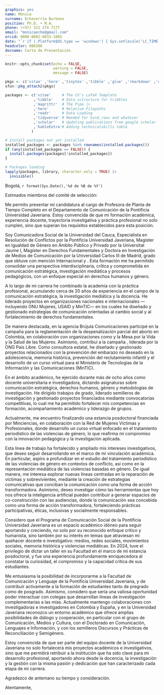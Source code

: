 ```yaml
---
graphics: yes
name: Mónica
surname: Echeverría Burbano
position: Ph.D. • M.A.
phone: (+57) 321 274 7177
email: "monicaeche@gmail.com"
orcid: 0000-0002-6033-1085
date: "`r if (.Platform$OS.type == 'windows') { Sys.setlocale('LC_TIME','Spanish_Spain') } else { Sys.setlocale('LC_TIME','es_CO.UTF-8') }; format(Sys.Date(), '%d de %B de %Y')`"
headcolor: 00A388
docname: Carta de Presentación
---
```


```r
knitr::opts_chunk$set(echo = FALSE,
                      warning = FALSE,
                      message = FALSE)

pkgs <- c('vitae' ,'here' ,'tinytex' ,'tibble' ,'glue' ,'rmarkdown' ,'dplyr', 'readr' ,'yaml')
xfun::pkg_attach2(pkgs)

packages <- c('vitae'     # The CV's LaTeX Template
             ,'tibble'    # Data sctructure for tribbles
             ,'magrittr'  # The Pipe |>
             ,'here'      # Relative Filepaths
             ,'readr'     # Data Loading
             ,'tidyverse' # Needed for bind_rows and whatever
             ,'scholar'   # Updating publications from google scholar
             ,'kableExtra'# Adding technicalskills table
            )

# Install packages not yet installed
installed_packages <- packages %in% rownames(installed.packages())
if (any(installed_packages == FALSE)) {
  install.packages(packages[!installed_packages])
}

# Packages loading
lapply(packages, library, character.only = TRUE) |>
  invisible()
```

\onehalfspacing

Bogotá, `r format(Sys.Date(),'%d de %B de %Y')` 

\bigskip

\textbf{Programa de Comunicación Social \newline
Facultad de Comunicación y Lenguaje \newline
Pontificia Universidad Javeriana}

\vspace{2em}

Estimados miembros del comité de selección:

\bigskip

Me permito presentar mi candidatura al cargo de Profesora de Planta de Tiempo Completo en el Departamento de Comunicación de la Pontificia Universidad Javeriana. Estoy convencida de que mi formación académica, experiencia docente, trayectoria investigativa y práctica profesional no solo cumplen, sino que superan los requisitos establecidos para esta posición.

Soy Comunicadora Social de la Universidad del Cauca, Especialista en Resolución de Conflictos por la Pontificia Universidad Javeriana, Magíster en Igualdad de Género en Ámbito Público y Privado por la Universitat Jaume I, Magíster en Derechos Fundamentales y Doctora en Investigación de Medios de Comunicación por la Universidad Carlos III de Madrid, grado que obtuve con mención Internacional y \textit{Cum Laude}. Esta formación me ha permitido consolidar una perspectiva interdisciplinaria, crítica y comprometida en comunicación estratégica, investigación mediática y procesos pedagógicos, con un enfoque especial en derechos humanos y género.

A lo largo de mi carrera he combinado la academia con la práctica profesional, acumulando cerca de 20 años de experiencia en el campo de la comunicación estratégica, la investigación mediática y la docencia. He liderado proyectos en organizaciones nacionales e internacionales —incluyendo ONU Mujeres, USAID y MinTIC— en los cuales he diseñado y gestionado estrategias de comunicación orientadas al cambio social y al fortalecimiento de derechos fundamentales.

De manera destacada, en la agencia Brújula Comunicaciones participé en la campaña para la reglamentación de la despenalización parcial del aborto en Colombia, en colaboración con organizaciones como \textit{Women’s Link Worldwide} y la Mesa por la Vida y la Salud de las Mujeres. Asimismo, contribuí a la campaña \textit{¿Y los secuestrados del ELN qué?}, liderada por la ONG País Libre. Como consultora estatal, he diseñado y gestionado proyectos relacionados con la prevención del embarazo no deseado en la adolescencia, memoria histórica, prevención del reclutamiento infantil y el desarrollo de un curso virtual para el Ministerio de Tecnologías de la Información y las Comunicaciones (MinTIC).

En el ámbito académico, he ejercido durante más de ocho años como docente universitaria e investigadora, dictando asignaturas sobre comunicación estratégica, derechos humanos, género y metodologías de investigación. He dirigido trabajos de grado, liderado semilleros de investigación y gestionado proyectos financiados mediante convocatorias competitivas, lo cual me ha permitido fortalecer mis competencias en formación, acompañamiento académico y liderazgo de grupos.

Actualmente, me encuentro finalizando una estancia posdoctoral financiada por Minciencias, en colaboración con la Red de Mujeres Víctimas y Profesionales, donde desarrollo un curso virtual enfocado en el tratamiento periodístico de las violencias de género, lo que reafirma mi compromiso con la innovación pedagógica y la investigación aplicada.

Esta línea de trabajo ha fortalecido y ampliado mis intereses investigativos, que deseo seguir desarrollando en el marco de mi vinculación académica. En particular, aspiro a profundizar en el estudio del tratamiento periodístico de las violencias de género en contextos de conflicto, así como en la representación mediática de las violencias basadas en género. De igual manera, me interesa explorar nuevas líneas centradas en la reparación de víctimas y sobrevivientes, mediante la creación de estrategias comunicativas que conciban la comunicación como una forma de acción transformadora. Asimismo, deseo investigar cómo las herramientas que hoy nos ofrece la inteligencia artificial pueden contribuir a generar espacios de co-construcción con las audiencias, donde la comunicación sea concebida como una forma de acción transformadora, fortaleciendo prácticas participativas, éticas, inclusivas y socialmente responsables.

Considero que el Programa de Comunicación Social de la Pontificia Universidad Javeriana es un espacio académico idóneo para seguir aportando y creciendo, no solo por su reconocido enfoque crítico y humanista, sino también por su interés en temas que atraviesan mi quehacer docente e investigativo: medios, redes sociales, movimientos sociales, memoria histórica y violencias mediáticas. En 2024, tuve el privilegio de dictar un taller en su Facultad en el marco de mi estancia posdoctoral, y fue una experiencia profundamente enriquecedora al constatar la curiosidad, el compromiso y la capacidad crítica de sus estudiantes.

Me entusiasma la posibilidad de incorporarme a la Facultad de Comunicación y Lenguaje de la Pontificia Universidad Javeriana, y de contribuir activamente a la formación de estudiantes tanto de pregrado como de posgrado. Asimismo, considero que sería una valiosa oportunidad poder interactuar con colegas que desarrollan líneas de investigación complementarias a las mías. Actualmente mantengo colaboraciones con investigadoras e investigadores en Colombia y España, y en la Universidad Javeriana reconozco un entorno académico que ofrece amplias posibilidades de diálogo y cooperación, en particular con el grupo de Comunicación, Medios y Cultura, con el Doctorado en Comunicación, Lenguajes e Información, y con los semilleros Discursos y Prácticas de Reconciliación y Semigénero.

Estoy convencida de que ser parte del equipo docente de la Universidad Javeriana no solo fortalecerá mis proyectos académicos e investigativos, sino que me permitirá retribuir a la institución que ha sido clave para mi desarrollo profesional, aportando ahora desde la docencia, la investigación y la gestión con la misma pasión y dedicación que han caracterizado cada etapa de mi carrera.

Agradezco de antemano su tiempo y consideración.

\vspace{2em}

Atentamente,

\includegraphics[width=8cm]{Firma.png}

\vspace{-1.5em}
\textbf{Mónica Echeverría Burbano}
\vspace{-1em}
\begin{footnotesize} 
Ph.D. en Investigación en Medios de Comunicación
\end{footnotesize}
